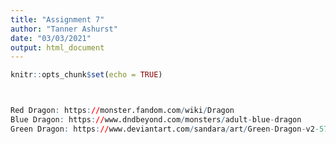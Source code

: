 ```yaml
---
title: "Assignment 7"
author: "Tanner Ashurst"
date: "03/03/2021"
output: html_document
---
```


```r
knitr::opts_chunk$set(echo = TRUE)
```

```r

```

```r

```

```r
Red Dragon: https://monster.fandom.com/wiki/Dragon
Blue Dragon: https://www.dndbeyond.com/monsters/adult-blue-dragon
Green Dragon: https://www.deviantart.com/sandara/art/Green-Dragon-v2-579637253
```

